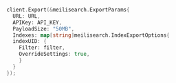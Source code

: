 <CodeGroup>

```go Go
client.Export(&meilisearch.ExportParams{
  URL: URL,
  APIKey: API_KEY,
  PayloadSize: "50MB",
  Indexes: map[string]meilisearch.IndexExportOptions{
  indexUID: {
    Filter: filter,
    OverrideSettings: true,
    }
  }
});
```
</CodeGroup>